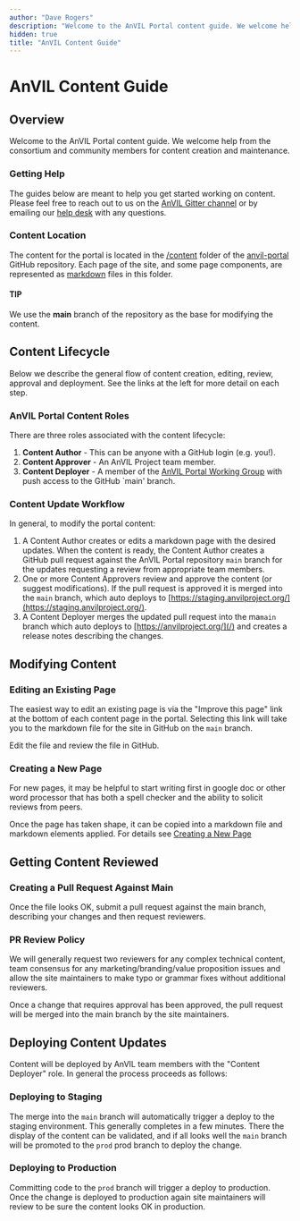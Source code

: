 ```yaml
---
author: "Dave Rogers"
description: "Welcome to the AnVIL Portal content guide. We welcome help from the consortium and community members for content creation and maintenance."
hidden: true
title: "AnVIL Content Guide"
---
```


# AnVIL Content Guide

## Overview

Welcome to the AnVIL Portal content guide. We welcome help from the consortium and community members for content creation and maintenance.

### Getting Help

The guides below are meant to help you get started working on content. Please feel free to reach out to us on the [AnVIL Gitter channel](https://gitter.im/anvil-project/Lobby) or by emailing our [help desk]({anvilHelp}) with any questions.

### Content Location

The content for the portal is located in the [/content](https://github.com/anvilproject/anvil-portal/tree/main/content) folder of the [anvil-portal](https://github.com/anvilproject/anvil-portal/tree/main) GitHub repository. Each page of the site, and some page components, are represented as [markdown](https://en.wikipedia.org/wiki/Markdown) files in this folder.

#### TIP

We use the **main** branch of the repository as the base for modifying the content.

## Content Lifecycle

Below we describe the general flow of content creation, editing, review, approval and deployment. See the links at the left for more detail on each step.

### AnVIL Portal Content Roles

There are three roles associated with the content lifecycle:

1. **Content Author** - This can be anyone with a GitHub login (e.g. you!).
1. **Content Approver** - An AnVIL Project team member.
1. **Content Deployer** - A member of the [AnVIL Portal Working Group](/team/working-groups#portal-working-group) with push access to the GitHub `main' branch.

### Content Update Workflow

In general, to modify the portal content:

1. A Content Author creates or edits a markdown page with the desired updates. When the content is ready, the Content Author creates a GitHub pull request against the AnVIL Portal repository `main` branch for the updates requesting a review from appropriate team members.
1. One or more Content Approvers review and approve the content (or suggest modifications). If the pull request is approved it is merged into the `main` branch, which auto deploys to [https://staging.anvilproject.org/](https://staging.anvilproject.org/).
1. A Content Deployer merges the updated pull request into the ma`main` branch which auto deploys to [https://anvilproject.org/](/) and creates a release notes describing the changes.

## Modifying Content

### Editing an Existing Page

The easiest way to edit an existing page is via the "Improve this page" link at the bottom of each content page in the portal.
Selecting this link will take you to the markdown file for the site in GitHub on the `main` branch.

Edit the file and review the file in GitHub.

### Creating a New Page

For new pages, it may be helpful to start writing first in google doc or other word processor that has both a spell checker and the ability to solicit reviews from peers.

Once the page has taken shape, it can be copied into a markdown file and markdown elements applied. For details see [Creating a New Page](/guides/content/creating-a-new-page)

## Getting Content Reviewed

### Creating a Pull Request Against Main

Once the file looks OK, submit a pull request against the main branch, describing your changes and then request reviewers.

### PR Review Policy

We will generally request two reviewers for any complex technical content, team consensus for any marketing/branding/value proposition issues and allow the site maintainers to make typo or grammar fixes without additional reviewers.

Once a change that requires approval has been approved, the pull request will be merged into the main branch by the site maintainers.

## Deploying Content Updates

Content will be deployed by AnVIL team members with the "Content Deployer" role. In general the process proceeds as follows:

### Deploying to Staging

The merge into the `main` branch will automatically trigger a deploy to the staging environment. This generally completes in a few minutes. There the display of the content can be validated, and if all looks well the `main` branch will be promoted to the `prod` prod branch to deploy the change.

### Deploying to Production

Committing code to the `prod` branch will trigger a deploy to production. Once the change is deployed to production again site maintainers will review to be sure the content looks OK in production.
